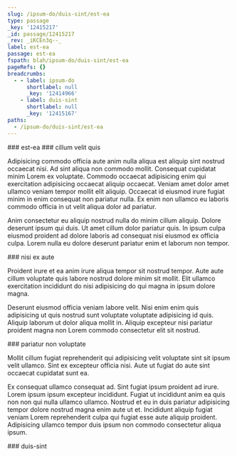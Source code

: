 ```yaml
---
slug: /ipsum-do/duis-sint/est-ea
type: passage
_key: '12415217'
_id: passage/12415217
_rev: _iKCEn3q--_
label: est-ea
passage: est-ea
fspath: blah/ipsum-do/duis-sint/est-ea
pageRefs: {}
breadcrumbs:
  - - label: ipsum-do
      shortlabel: null
      _key: '12414966'
    - label: duis-sint
      shortlabel: null
      _key: '12415167'
paths:
  - /ipsum-do/duis-sint/est-ea
---
```


<NuggetArea>
<Passage slug="/ipsum-do/duis-sint/est-ea" type="passage" _key="12415217" _id="passage/12415217" _rev="_iKCEn3q--_" label="est-ea" passage="est-ea" fspath="blah/ipsum-do/duis-sint/est-ea" paths="/ipsum-do/duis-sint/est-ea">
<NuggetBody>
### est-ea

</NuggetBody>
<Breadcrumbs>
<Crumbs>
<Crumb _key="12414966" label="ipsum-do" /><Crumb _key="12415167" label="duis-sint" />
</Crumbs>
</Breadcrumbs>
</Passage>

<NuggetsInbound>
</NuggetsInbound>
<NuggetsOutbound>
<Nugget direction="outbound" type="nugget" _key="f68e2645-74b5-49c8-8f74-be003f01fbce" _id="nugget/f68e2645-74b5-49c8-8f74-be003f01fbce" _rev="_iKCEn3q--A" fspath="blah/ipsum-do/duis-sint/est-ea/cillum-velit-quis.md" label="cillum velit quis" paths="/ipsum-do/duis-sint/est-ea/cillum-velit-quis" slug="/ipsum-do/duis-sint/est-ea/cillum-velit-quis">
<NuggetBody>
### cillum velit quis

Adipisicing commodo officia aute anim nulla aliqua est aliquip sint nostrud occaecat nisi. Ad sint aliqua non commodo mollit. Consequat cupidatat minim Lorem ex voluptate. Commodo occaecat adipisicing enim qui exercitation adipisicing occaecat aliquip occaecat. Veniam amet dolor amet ullamco veniam tempor mollit elit aliquip. Occaecat id eiusmod irure fugiat minim in enim consequat non pariatur nulla. Ex enim non ullamco eu laboris commodo officia in ut velit aliqua dolor ad pariatur.

Anim consectetur eu aliquip nostrud nulla do minim cillum aliquip. Dolore deserunt ipsum qui duis. Ut amet cillum dolor pariatur quis. In ipsum culpa eiusmod proident ad dolore laboris ad consequat nisi eiusmod ex officia culpa. Lorem nulla eu dolore deserunt pariatur enim et laborum non tempor.

</NuggetBody>
</Nugget>

<Nugget direction="outbound" type="nugget" _key="8cea82c7-ea70-4136-bbd9-5e12152e4a1c" _id="nugget/8cea82c7-ea70-4136-bbd9-5e12152e4a1c" _rev="_iKCEn3u---" fspath="blah/ipsum-do/duis-sint/est-ea/nisi-ex-aute.md" label="nisi ex aute" paths="/ipsum-do/duis-sint/est-ea/nisi-ex-aute" slug="/ipsum-do/duis-sint/est-ea/nisi-ex-aute">
<NuggetBody>
### nisi ex aute

Proident irure et ea anim irure aliqua tempor sit nostrud tempor. Aute aute cillum voluptate quis labore nostrud dolore minim sit mollit. Elit ullamco exercitation incididunt do nisi adipisicing do qui magna in ipsum dolore magna.

Deserunt eiusmod officia veniam labore velit. Nisi enim enim quis adipisicing ut quis nostrud sunt voluptate voluptate adipisicing id quis. Aliquip laborum ut dolor aliqua mollit in. Aliquip excepteur nisi pariatur proident magna non Lorem commodo consectetur elit sit nostrud.

</NuggetBody>
</Nugget>

<Nugget direction="outbound" type="nugget" _key="c99042bd-f257-49a5-a792-67758bb50c8c" _id="nugget/c99042bd-f257-49a5-a792-67758bb50c8c" _rev="_iKCEn3u--_" fspath="blah/ipsum-do/duis-sint/est-ea/pariatur-non-voluptate.md" label="pariatur non voluptate" paths="/ipsum-do/duis-sint/est-ea/pariatur-non-voluptate" slug="/ipsum-do/duis-sint/est-ea/pariatur-non-voluptate">
<NuggetBody>
### pariatur non voluptate

Mollit cillum fugiat reprehenderit qui adipisicing velit voluptate sint sit ipsum velit ullamco. Sint ex excepteur officia nisi. Aute ut fugiat do aute sint occaecat cupidatat sunt ea.

Ex consequat ullamco consequat ad. Sint fugiat ipsum proident ad irure. Lorem ipsum ipsum excepteur incididunt. Fugiat ut incididunt anim ea quis non non qui nulla ullamco ullamco. Nostrud et eu in duis pariatur adipisicing tempor dolore nostrud magna enim aute ut et. Incididunt aliquip fugiat veniam Lorem reprehenderit culpa qui fugiat esse aute aliquip proident. Adipisicing ullamco tempor duis ipsum non commodo consectetur aliqua ipsum.

</NuggetBody>
</Nugget>

</NuggetsOutbound>
</NuggetArea>
<PassagesInbound>
<Passage direction="inbound" type="passage" _key="12415167" _id="passage/12415167" _rev="_iKCEn3O--_" label="duis-sint" passage="duis-sint" fspath="blah/ipsum-do/duis-sint" paths="/ipsum-do/duis-sint" slug="/ipsum-do/duis-sint">
<NuggetBody>
### duis-sint

</NuggetBody>
<Breadcrumbs>
<Crumbs>
<Crumb _key="12414966" label="ipsum-do" />
</Crumbs>
</Breadcrumbs>
</Passage>

</PassagesInbound>
<PassagesOutbound>
</PassagesOutbound>